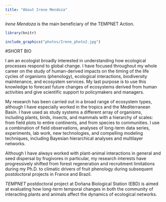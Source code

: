 ```yaml
---
title: "About Irene Mendoza"
---
```


*Irene Mendoza* is the main beneficiary of the TEMPNET Action. 

```r
library(knitr)

include_graphics("photos/Irene_photo2.jpg")
```

#SHORT BIO

I am an ecologist broadly interested in understanding how ecological processes respond to global change. I have focused throughout my whole career on the study of human-derived impacts on the timing of the life cycles of organisms (phenology), ecological interactions, biodiversity maintenance, and ecosystem services. My last purpose is to use this knowledge to forecast future changes of ecosystems derived from human activities and give scientific support to policymakers and managers. 

My research has been carried out in a broad range of ecosystem types, although I have especially worked in the tropics and the Mediterranean Basin. I have used as study systems a different array of organisms, including plants, birds, insects, and mammals with a hierarchy of scales: from field plots to entire continents, and from species to communities. I use a combination of field observations, analyses of long-term data series, experiments, lab work, new technologies, and compelling modeling techniques, including Bayesian hierarchical analyses and multilayer networks. 

Although I have always worked with plant-animal interactions in general and seed dispersal by frugivores in particular, my research interests have progressively shifted from forest regeneration and recruitment limitations during my Ph.D. to climatic drivers of fruit phenology during subsequent postdoctoral projects in France and Brazil. 

*TEMPNET* postdoctoral project at Doñana Biological Station (EBD) is aimed at evaluating how long-term temporal changes in both the community of interacting plants and animals affect the dynamics of ecological networks. 
